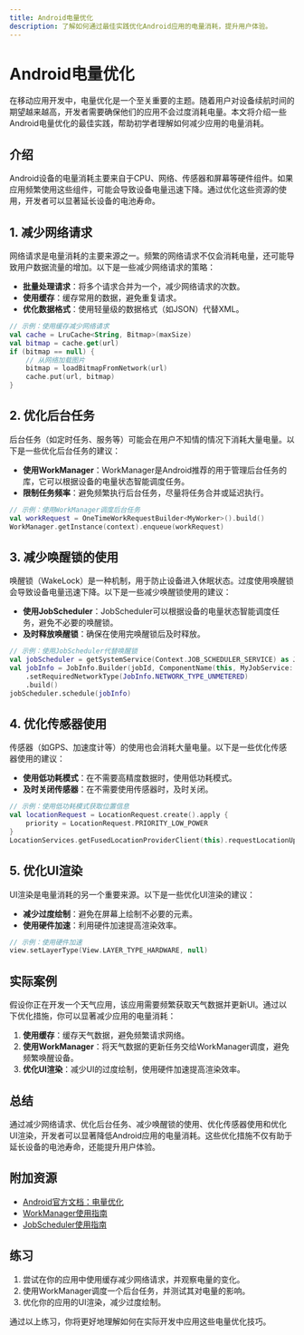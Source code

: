 ```yaml
---
title: Android电量优化
description: 了解如何通过最佳实践优化Android应用的电量消耗，提升用户体验。
---
```


# Android电量优化

在移动应用开发中，电量优化是一个至关重要的主题。随着用户对设备续航时间的期望越来越高，开发者需要确保他们的应用不会过度消耗电量。本文将介绍一些Android电量优化的最佳实践，帮助初学者理解如何减少应用的电量消耗。

## 介绍

Android设备的电量消耗主要来自于CPU、网络、传感器和屏幕等硬件组件。如果应用频繁使用这些组件，可能会导致设备电量迅速下降。通过优化这些资源的使用，开发者可以显著延长设备的电池寿命。

## 1. 减少网络请求

网络请求是电量消耗的主要来源之一。频繁的网络请求不仅会消耗电量，还可能导致用户数据流量的增加。以下是一些减少网络请求的策略：

- **批量处理请求**：将多个请求合并为一个，减少网络请求的次数。
- **使用缓存**：缓存常用的数据，避免重复请求。
- **优化数据格式**：使用轻量级的数据格式（如JSON）代替XML。

```kotlin
// 示例：使用缓存减少网络请求
val cache = LruCache<String, Bitmap>(maxSize)
val bitmap = cache.get(url)
if (bitmap == null) {
    // 从网络加载图片
    bitmap = loadBitmapFromNetwork(url)
    cache.put(url, bitmap)
}
```

## 2. 优化后台任务

后台任务（如定时任务、服务等）可能会在用户不知情的情况下消耗大量电量。以下是一些优化后台任务的建议：

- **使用WorkManager**：WorkManager是Android推荐的用于管理后台任务的库，它可以根据设备的电量状态智能调度任务。
- **限制任务频率**：避免频繁执行后台任务，尽量将任务合并或延迟执行。

```kotlin
// 示例：使用WorkManager调度后台任务
val workRequest = OneTimeWorkRequestBuilder<MyWorker>().build()
WorkManager.getInstance(context).enqueue(workRequest)
```

## 3. 减少唤醒锁的使用

唤醒锁（WakeLock）是一种机制，用于防止设备进入休眠状态。过度使用唤醒锁会导致设备电量迅速下降。以下是一些减少唤醒锁使用的建议：

- **使用JobScheduler**：JobScheduler可以根据设备的电量状态智能调度任务，避免不必要的唤醒锁。
- **及时释放唤醒锁**：确保在使用完唤醒锁后及时释放。

```kotlin
// 示例：使用JobScheduler代替唤醒锁
val jobScheduler = getSystemService(Context.JOB_SCHEDULER_SERVICE) as JobScheduler
val jobInfo = JobInfo.Builder(jobId, ComponentName(this, MyJobService::class.java))
    .setRequiredNetworkType(JobInfo.NETWORK_TYPE_UNMETERED)
    .build()
jobScheduler.schedule(jobInfo)
```

## 4. 优化传感器使用

传感器（如GPS、加速度计等）的使用也会消耗大量电量。以下是一些优化传感器使用的建议：

- **使用低功耗模式**：在不需要高精度数据时，使用低功耗模式。
- **及时关闭传感器**：在不需要使用传感器时，及时关闭。

```kotlin
// 示例：使用低功耗模式获取位置信息
val locationRequest = LocationRequest.create().apply {
    priority = LocationRequest.PRIORITY_LOW_POWER
}
LocationServices.getFusedLocationProviderClient(this).requestLocationUpdates(locationRequest, locationCallback, null)
```

## 5. 优化UI渲染

UI渲染是电量消耗的另一个重要来源。以下是一些优化UI渲染的建议：

- **减少过度绘制**：避免在屏幕上绘制不必要的元素。
- **使用硬件加速**：利用硬件加速提高渲染效率。

```kotlin
// 示例：使用硬件加速
view.setLayerType(View.LAYER_TYPE_HARDWARE, null)
```

## 实际案例

假设你正在开发一个天气应用，该应用需要频繁获取天气数据并更新UI。通过以下优化措施，你可以显著减少应用的电量消耗：

1. **使用缓存**：缓存天气数据，避免频繁请求网络。
2. **使用WorkManager**：将天气数据的更新任务交给WorkManager调度，避免频繁唤醒设备。
3. **优化UI渲染**：减少UI的过度绘制，使用硬件加速提高渲染效率。

## 总结

通过减少网络请求、优化后台任务、减少唤醒锁的使用、优化传感器使用和优化UI渲染，开发者可以显著降低Android应用的电量消耗。这些优化措施不仅有助于延长设备的电池寿命，还能提升用户体验。

## 附加资源

- [Android官方文档：电量优化](https://developer.android.com/topic/performance/power)
- [WorkManager使用指南](https://developer.android.com/topic/libraries/architecture/workmanager)
- [JobScheduler使用指南](https://developer.android.com/reference/android/app/job/JobScheduler)

## 练习

1. 尝试在你的应用中使用缓存减少网络请求，并观察电量的变化。
2. 使用WorkManager调度一个后台任务，并测试其对电量的影响。
3. 优化你的应用的UI渲染，减少过度绘制。

通过以上练习，你将更好地理解如何在实际开发中应用这些电量优化技巧。